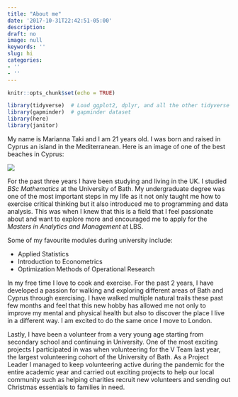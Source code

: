 ```yaml
---
title: "About me"
date: '2017-10-31T22:42:51-05:00'
description: 
draft: no
image: null
keywords: ''
slug: hi
categories:
- ''
- ''
---
```


```r
knitr::opts_chunk$set(echo = TRUE)
```

```r
library(tidyverse)  # Load ggplot2, dplyr, and all the other tidyverse packages
library(gapminder)  # gapminder dataset 
library(here)
library(janitor)
```


My name is Marianna Taki and I am 21 years old. I was born and raised in Cyprus an island in the Mediterranean. Here is an image of one of the best beaches in Cyprus:


![](https://www.visitcyprus.com/media/k2/items/cache/ca9456ad89fef6c66a71b99b32dfe05e_XL.jpg)

For the past three years I have been studying and living in the UK. I studied <i>BSc Mathematics</i> at the University of Bath. My undergraduate degree was one of the most important steps in my life as it not only taught me how to exercise critical thinking but it also introduced me to programming and data analysis. This was when I knew that this is a field that I feel passionate about and want to explore more and encouraged me to apply for the <i>Masters in Analytics and Management</i> at LBS.

Some of my favourite modules during university include:

-   Applied Statistics
-   Introduction to Econometrics
-   Optimization Methods of Operational Research

In my free time I love to cook and exercise. For the past 2 years, I have developed a passion for walking and exploring different areas of Bath and Cyprus through exercising. I have walked multiple natural trails these past few months and feel that this new hobby has allowed me not only to improve my mental and physical health but also to discover the place I live in a different way. I am excited to do the same once I move to London.

Lastly, I have been a volunteer from a very young age starting from secondary school and continuing in University. One of the most exciting projects I participated in was when volunteering for the V Team last year, the largest volunteering cohort of the University of Bath. As a Project Leader I managed to keep volunteering active during the pandemic for the entire academic year and carried out exciting projects to help our local community such as helping charities recruit new volunteers and sending out Christmas essentials to families in need.

